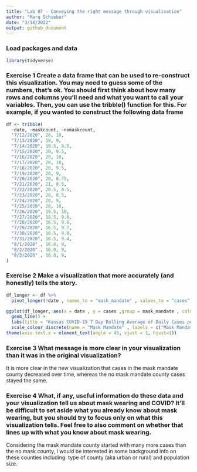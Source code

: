 ```yaml
---
title: "Lab 07 - Conveying the right message through visualisation"
author: "Marq Schieber"
date: "3/14/2022"
output: github_document
---
```


### Load packages and data

```r
library(tidyverse) 
```

### Exercise 1 Create a data frame that can be used to re-construct this visualization. You may need to guess some of the numbers, that’s ok. You should first think about how many rows and columns you’ll need and what you want to call your variables. Then, you can use the tribble() function for this. For example, if you wanted to construct the following data frame

```r
df <- tribble(
  ~date, ~maskcount, ~nomaskcount,
  "7/12/2020", 26, 10,
  "7/13/2020", 19, 9,
  "7/14/2020", 19.5, 9.5,
  "7/15/2020", 20, 9.5,
  "7/16/2020", 20, 10,
  "7/17/2020", 20, 10,
  "7/18/2020", 20, 9.5,
  "7/19/2020", 20, 9,
  "7/20/2020", 20, 8.75,
  "7/21/2020", 21, 8.5,
  "7/22/2020", 20.5, 8.5,
  "7/23/2020", 20, 8.5,
  "7/24/2020", 20, 9,
  "7/25/2020", 20, 10,
  "7/26/2020", 19.5, 10,
  "7/27/2020", 18.5, 9.8,
  "7/28/2020", 16.5, 9.6,
  "7/29/2020", 16.5, 9.7,
  "7/30/2020", 16.5, 9.8,
  "7/31/2020", 16.5, 9.4,
  "8/1/2020" , 16.0, 9,
  "8/2/2020" , 16.0, 9,
  "8/3/2020" , 16.0, 9,
)
```

### Exercise 2 Make a visualization that more accurately (and honestly) tells the story.

```r
df_longer <- df %>% 
  pivot_longer(!date , names_to = "mask_mandate" , values_to = "cases")
```

```r
ggplot(df_longer, aes(x = date , y = cases ,group = mask_mandate , color = mask_mandate))+
  geom_line() +
  labs(title = "Kansas COVID-19 7 Day Rolling Average of Daily Cases per 100K Population", x = "Date" , y = "Cases")+
  scale_colour_discrete(name = "Mask Mandate" , labels = c("Mask Mandate County" , "No Mask Mandate County"))+
theme(axis.text.x = element_text(angle = 45, vjust = 1, hjust=1))
```
### Exercise 3 What message is more clear in your visualization than it was in the original visualization?

It is more clear in the new visualization that cases in the mask mandate county decreased over time, whereas the no mask mandate county cases stayed the same. 

### Exercise 4 What, if any, useful information do these data and your visualization tell us about mask wearing and COVID? It’ll be difficult to set aside what you already know about mask wearing, but you should try to focus only on what this visualization tells. Feel free to also comment on whether that lines up with what you know about mask wearing.

Considering the mask mandate county started with many more cases than the no mask county, I would be interested in some background info on these counties including: type of county (aka urban or rural) and population size. 